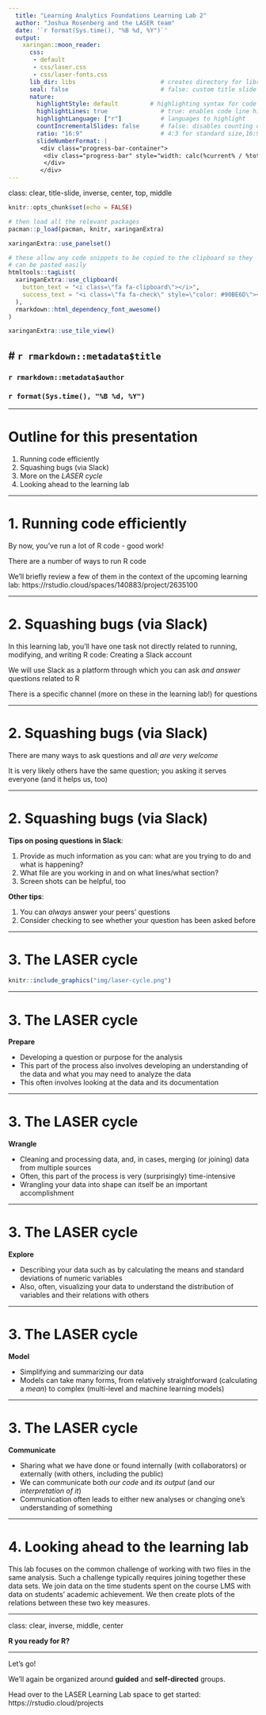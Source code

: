 ```yaml
---
  title: "Learning Analytics Foundations Learning Lab 2"
  author: "Joshua Rosenberg and the LASER team"
  date: '`r format(Sys.time(), "%B %d, %Y")`'
  output:
    xaringan::moon_reader:
      css:
       - default
       - css/laser.css
       - css/laser-fonts.css
      lib_dir: libs                        # creates directory for libraries
      seal: false                          # false: custom title slide
      nature:
        highlightStyle: default         # highlighting syntax for code
        highlightLines: true               # true: enables code line highlighting
        highlightLanguage: ["r"]           # languages to highlight
        countIncrementalSlides: false      # false: disables counting of incremental slides
        ratio: "16:9"                      # 4:3 for standard size,16:9
        slideNumberFormat: |
         <div class="progress-bar-container">
          <div class="progress-bar" style="width: calc(%current% / %total% * 100%);">
          </div>
         </div>
---
```


class: clear, title-slide, inverse, center, top, middle

```r
knitr::opts_chunk$set(echo = FALSE)
```

```r
# then load all the relevant packages
pacman::p_load(pacman, knitr, xaringanExtra)
```

```r
xaringanExtra::use_panelset()
```

```r
# these allow any code snippets to be copied to the clipboard so they 
# can be pasted easily
htmltools::tagList(
  xaringanExtra::use_clipboard(
    button_text = "<i class=\"fa fa-clipboard\"></i>",
    success_text = "<i class=\"fa fa-check\" style=\"color: #90BE6D\"></i>",
  ),
  rmarkdown::html_dependency_font_awesome()
)
```
```r
xaringanExtra::use_tile_view()

```

# `r rmarkdown::metadata$title`
----
### `r rmarkdown::metadata$author`
### `r format(Sys.time(), "%B %d, %Y")`

---

# Outline for this presentation

1. Running code efficiently
2. Squashing bugs (via Slack)
3. More on the *LASER cycle*
4. Looking ahead to the learning lab

---

#  1. Running code efficiently

By now, you've run a lot of R code - good work!

There are a number of ways to run R code

We'll briefly review a few of them in the context of the upcoming learning lab:
https://rstudio.cloud/spaces/140883/project/2635100

---

#  2. Squashing bugs (via Slack)

In this learning lab, you'll have one task not directly related to running, modifying, and writing R code: Creating a Slack account

We will use Slack as a platform through which you can ask _and answer_ questions related to R

There is a specific channel (more on these in the learning lab!) for questions

---

# 2. Squashing bugs (via Slack)

There are many ways to ask questions and _all are very welcome_

It is very likely others have the same question; you asking it serves everyone (and it helps us, too)

---

# 2. Squashing bugs (via Slack)

**Tips on posing questions in Slack**:

1. Provide as much information as you can: what are you trying to do and what is happening?
2. What file are you working in and on what lines/what section?
3. Screen shots can be helpful, too

**Other tips**:

1. You can _always_ answer your peers' questions
2. Consider checking to see whether your question has been asked before

---

# 3. The LASER cycle

```r
knitr::include_graphics("img/laser-cycle.png")
```

---

# 3. The LASER cycle

**Prepare**

- Developing a question or purpose for the analysis 
- This part of the process also involves developing an understanding of the data and what you may need to analyze the data
- This often involves looking at the data and its documentation

---

# 3. The LASER cycle

**Wrangle**

- Cleaning and processing data, and, in cases, merging (or joining) data from multiple sources
- Often, this part of the process is very (surprisingly) time-intensive
- Wrangling your data into shape can itself be an important accomplishment

---

# 3. The LASER cycle

**Explore**

- Describing your data such as by calculating the means and standard deviations of numeric variables
- Also, often, visualizing your data to understand the distribution of variables and their relations with others

---

# 3. The LASER cycle

**Model**

- Simplifying and summarizing our data
- Models can take many forms, from relatively straightforward (calculating a _mean_) to
complex (multi-level and machine learning models)

---

# 3. The LASER cycle

**Communicate**

- Sharing what we have done or found internally (with collaborators) or externally (with others, including the public)
- We can communicate both _our code_ and _its output_ (and our _interpretation of it_)
- Communication often leads to either new analyses or changing one's understanding of something

---

# 4. Looking ahead to the learning lab

This lab focuses on the common challenge of working with two files in the same analysis. Such a challenge typically requires joining together these data sets. We join data on the time students spent on the course LMS with data on students' academic achievement. We then create plots of the relations between these two key measures. 

---

class: clear, inverse, middle, center

**R you ready for R?**

----

Let's go!

We'll again be organized around **guided** and **self-directed** groups. 

Head over to the LASER Learning Lab space to get started: https://rstudio.cloud/projects
